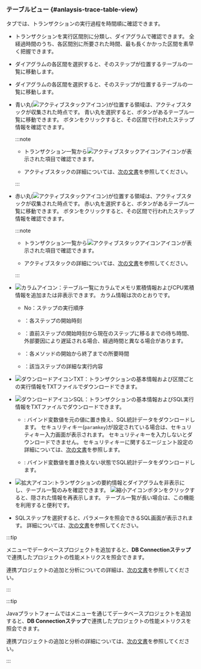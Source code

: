 ### テーブルビュー {#anlaysis-trace-table-view}

<Cmdname sid="TTL06126" className="uitext" />タブでは、トランザクションの実行過程を時間順に確認できます。

<InDoc product='php,nodejs,golang'>

<ImgLang img="analysis-tx-table-view-mode-none-actx.png" desc="テーブルビュー" />

</InDoc>

- トランザクションを実行区間別に分類し、ダイアグラムで確認できます。 全経過時間のうち、各区間別に所要された時間、最も長くかかった区間を素早く把握できます。

<Xclude product='php,nodejs,golang'>

- ダイアグラムの各区間を選択すると、そのステップが位置するテーブルの一覧に移動します。

  <ImgLang img="analysis-tx-table-view-select-stack.png" desc="ステップ選択" />

</Xclude>

<InDoc product='php,nodejs,golang'>

- ダイアグラムの各区間を選択すると、そのステップが位置するテーブルの一覧に移動します。

  <ImgLang img="analysis-tx-table-view-select-stack-none-actx.png" desc="ステップ選択" />

</InDoc>

<Xclude product='php,nodejs,golang,kubernetes'>

- 青い丸(![アクティブスタックアイコン](/img/ic-c-tx-active-stack.svg))が位置する領域は、アクティブスタックが収集された時点です。 青い丸を選択すると、<Cmdname sid="active_stack" className="uitext" />ボタンがあるテーブル一覧に移動できます。 <Cmdname sid="active_stack" className="uitext" />ボタンをクリックすると、その区間で行われたステップ情報を確認できます。

  :::note

  - トランザクション一覧から![アクティブスタックアイコン](/img/ic-s-active-stack.svg)アイコンが表示された項目で確認できます。

  - アクティブスタックの詳細については、[次の文書](analysis-apm#active-stack)を参照してください。

  :::

</Xclude>

<InDoc product='kubernetes'>

- 赤い丸(![アクティブスタックアイコン](/img/ic-c-tx-active-stack.svg))が位置する領域は、アクティブスタックが収集された時点です。 赤い丸を選択すると、<Cmdname sid="active_stack" className="uitext" />ボタンがあるテーブル一覧に移動できます。 <Cmdname sid="active_stack" className="uitext" />ボタンをクリックすると、その区間で行われたステップ情報を確認できます。

  :::note

  - トランザクション一覧から![アクティブスタックアイコン](/img/ic-s-active-stack.svg)アイコンが表示された項目で確認できます。

  - アクティブスタックの詳細については、[次の文書](../java/analysis-apm#active-stack)を参照してください。

  :::

</InDoc>

- ![カラムアイコン](/img/ico-column.svg)<Cmdname sid="select_column" className="uitext" />：テーブル一覧にカラムでメモリ累積情報およびCPU累積情報を追加または非表示できます。 カラム情報は次のとおりです。

  - <UI>No</UI>：ステップの実行順序

  - <Cmdname sid="TTL06416" className="uitext" />：各ステップの開始時刻

  - <Cmdname sid="gap_time" className="uitext" />：直前ステップの開始時刻から現在のステップに移るまでの待ち時間、外部要因により遅延される場合、経過時間と異なる場合があります。

  - <Cmdname sid="TTL06375" className="uitext" />：各メソッドの開始から終了までの所要時間

  - <Cmdname sid="TTL06417" className="uitext" />：該当ステップの詳細な実行内容

- ![ダウンロードアイコン](/img/ico-download.svg)<UI>TXT</UI>：トランザクションの基本情報および区間ごとの実行情報をTXTファイルでダウンロードできます。

- ![ダウンロードアイコン](/img/ico-download.svg)<UI>SQL</UI>：トランザクションの基本情報およびSQL実行情報をTXTファイルでダウンロードできます。 <ScrollToLink anchor='downloadsql' />

  - <Cmdname sid="ITM08351" className="uitext" />: バインド変数値を元の値に置き換え、SQL統計データをダウンロードします。 セキュリティキー(`paramkey`)が設定されている場合は、セキュリティキー入力画面が表示されます。 セキュリティキーを入力しないとダウンロードできません。 セキュリティキーに関するエージェント設定の詳細については、[次の文書](agent-transaction#profile_http_parameter)を参照します。

  - <Cmdname sid="ITM08352" className="uitext" />: バインド変数値を置き換えない状態でSQL統計データをダウンロードします。

- ![拡大アイコン](/img/ic-outside.svg):トランザクションの要約情報とダイアグラムを非表示にし、テーブル一覧のみを確認できます。 ![縮小アイコン](/img/ic-inside.svg)ボタンをクリックすると、隠された情報を再表示します。 テーブル一覧が長い場合は、この機能を利用すると便利です。

- SQLステップを選択すると、パラメータを照会できる<UI>SQL</UI>画面が表示されます。 詳細については、[次の文書](#transaction-parameter)を参照してください。

<InDoc product="java">
  
:::tip

<Cmdname sid="side_correlatedProjectManagement" className="uitext" />メニューでデータベースプロジェクトを追加すると、**DB Connectionステップ**で連携したプロジェクトの性能メトリクスを照会できます。

<ImgLang img="dashboard-hitmap-trace-db-connection.png" desc="Correlated project" />

連携プロジェクトの追加と分析についての詳細は、[次の文書](linked-projects)を参照してください。

:::

</InDoc>

<InDoc product="kubernetes">

:::tip

Javaプラットフォームでは<Cmdname sid="side_correlatedProjectManagement" className="uitext" />メニューを通じてデータベースプロジェクトを追加すると、**DB Connectionステップ**で連携したプロジェクトの性能メトリクスを照会できます。

<ImgLang img="dashboard-hitmap-trace-db-connection.png" desc="Correlated project" />

連携プロジェクトの追加と分析の詳細については、[次の文書](../java/linked-projects)を参照してください。

:::

</InDoc>
